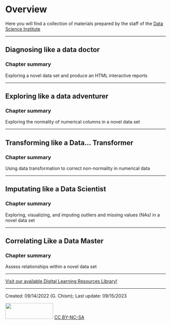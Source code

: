 # Overview {.unnumbered}

Here you will find a collection of materials prepared by the staff of the [Data Science Institute](https://datascience.arizona.edu/)

------------------------------------------------------------------------

## Diagnosing like a data doctor

### Chapter summary

Exploring a novel data set and produce an HTML interactive reports

------------------------------------------------------------------------

## Exploring like a data adventurer

### Chapter summary

Exploring the normality of numerical columns in a novel data set

------------------------------------------------------------------------

## Transforming like a Data... Transformer

### Chapter summary

Using data transformation to correct non-normality in numerical data

------------------------------------------------------------------------

## Imputating like a Data Scientist

### Chapter summary

Exploring, visualizing, and imputing outliers and missing values (NAs) in a novel data set

------------------------------------------------------------------------

## Correlating Like a Data Master

### Chapter summary

Assess relationships within a novel data set

------------------------------------------------------------------------

[Visit our available Digital Learning Resources Library!](https://github.com/ua-data7/LearningResources/wiki)

------------------------------------------------------------------------

Created: 09/14/2022 (G. Chism); Last update: 09/15/2023

<img src="https://upload.wikimedia.org/wikipedia/commons/thumb/4/4b/CC_BY-NC-SA.svg/800px-CC_BY-NC-SA.svg.png?20181117113353" width="150" height="50"/> [CC BY-NC-SA](https://creativecommons.org/licenses/by-nc-sa/4.0/)
